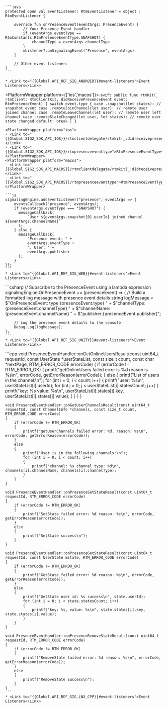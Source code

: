 <PlatformWrapper platform='android'>

    ```java
    protected open val eventListener: RtmEventListener = object : RtmEventListener {

        override fun onPresenceEvent(eventArgs: PresenceEvent) {
            // Your Presence Event handler
            if (eventArgs.eventType == RtmConstants.RtmPresenceEventType.SNAPSHOT) {
                channelType = eventArgs.channelType
            }
            mListener?.onSignalingEvent("Presence", eventArgs)
        }

        // Other event listeners
    }
    ```
    
    * <Link to="{{Global.API_REF_SIG_ANDROID}}#event-listeners">Event Listeners</Link>

</PlatformWrapper>

<PlatformWrapper platform={['ios','macos']}>
    ```swift
    public func rtmKit(_ rtmClient: RtmClientKit, didReceivePresenceEvent event: RtmPresenceEvent) {
        switch event.type {
        case .snapshot(let states):
            // snapshot event
        case .remoteJoinChannel(let user):
            // remote user joined channel
        case .remoteLeaveChannel(let user):
            // remote user left channel
        case .remoteStateChanged(let user, let states):
            // remote user state changed
        default: break
        }
    }
    ```

    <PlatformWrapper platform="ios">
    - <Link to="{{Global.SIG2_SDK_API_IOS}}/rtmclientdelegate/rtmkit(_:didreceivepresenceevent:)-2w28u">rtmKit(_:didReceivePresenceEvent:)</Link>
    - <Link to="{{Global.SIG2_SDK_API_IOS}}/rtmpresenceeventtype">RtmPresenceEventType</Link>
    </PlatformWrapper>
    <PlatformWrapper platform="macos">
    - <Link to="{{Global.SIG2_SDK_API_MACOS}}/rtmclientdelegate/rtmkit(_:didreceivepresenceevent:)-2w28u">rtmKit(_:didReceivePresenceEvent:)</Link>
    - <Link to="{{Global.SIG2_SDK_API_MACOS}}/rtmpresenceeventtype">RtmPresenceEventType</Link>
    </PlatformWrapper>
</PlatformWrapper>

<PlatformWrapper platform = 'web'>

    ```js
    signalingEngine.addEventListener("presence", eventArgs => {
        eventsCallback("presence", eventArgs);
        if (eventArgs.eventType === "SNAPSHOT") {
          messageCallback(
              `User ${eventArgs.snapshot[0].userId} joined channel ${eventArgs.channelName}`
          );
        } else {
          messageCallback(
              "Presence event: " +
              eventArgs.eventType +
              ", User: " +
              eventArgs.publisher
          );
        }
    });
    ```
    * <Link to="{{Global.API_REF_SIG_WEB}}#event-listeners">Event Listeners</Link>
</PlatformWrapper>
<PlatformWrapper platform='unity'>
    ```csharp
    // Subscribe to the PresenceEvent using a lambda expression
    signalingEngine.OnPresenceEvent += (presenceEvent) =>
    {
        // Build a formatted log message with presence event details
        string logMessage = $"OnPresenceEvent: type:{presenceEvent.type} " +
                        $"channelType:{presenceEvent.channelType} " +
                        $"channelName:{presenceEvent.channelName} " +
                        $"publisher:{presenceEvent.publisher}";
        
        // Log the presence event details to the console
        Debug.Log(logMessage);
    };
    ```
    * <Link to="{{Global.API_REF_SIG_UNITY}}#event-listeners">Event Listeners</Link>

</PlatformWrapper>
<PlatformWrapper platform='linux-cpp'>
    ```cpp
    void PresenceEventHandler::onGetOnlineUsersResult(const uint64_t requestId,
                                                  const UserState *userStateList, const size_t count,
                                                  const char *nextPage, RTM_ERROR_CODE errorCode)
    {
        if (errorCode != RTM_ERROR_OK)
        {
            printf("getOnlineUsers failed error is %d reason is %s\n", errorCode, getErrorReason(errorCode));
        }
        else
        {
            printf("List of users in the channel:\n");
            for (int i = 0; i < count; i++)
            {
                printf("user: %s\n", userStateList[i].userId);
                for (int j = 0; j < userStateList[i].statesCount; j++)
                {
                    printf("key: %s value: %s\n", userStateList[i].states[j].key, userStateList[i].states[j].value);
                }
            }
        }
    }
    
    void PresenceEventHandler::onGetUserChannelsResult(const uint64_t requestId, const ChannelInfo *channels, const size_t count, RTM_ERROR_CODE errorCode)
    {
        if (errorCode != RTM_ERROR_OK)
        {
            printf("getUserChannels failed error: %d, reason: %s\n", errorCode, getErrorReason(errorCode));
        }
        else
        {
            printf("User is in the following channels:\n");
            for (int i = 0; i < count; i++)
            {
                printf("channel: %s channel type: %d\n", channels[i].channelName, channels[i].channelType);
            }
        }
    }
    
    void PresenceEventHandler::onPresenceSetStateResult(const uint64_t requestId, RTM_ERROR_CODE errorCode)
    {
        if (errorCode != RTM_ERROR_OK)
        {
            printf("SetState failed error: %d reason: %s\n", errorCode, getErrorReason(errorCode));
        }
        else
        {
            printf("SetState success\n");
        }
    }
    
    void PresenceEventHandler::onPresenceGetStateResult(const uint64_t requestId, const UserState &state, RTM_ERROR_CODE errorCode)
    {
        if (errorCode != RTM_ERROR_OK)
        {
            printf("GetState failed error: %d reason: %s\n", errorCode, getErrorReason(errorCode));
        }
        else
        {
            printf("GetState user id: %s success\n", state.userId);
            for (int i = 0; i < state.statesCount; i++)
            {
                printf("key: %s, value: %s\n", state.states[i].key, state.states[i].value);
            }
        }
    }
    
    void PresenceEventHandler::onPresenceRemoveStateResult(const uint64_t requestId, RTM_ERROR_CODE errorCode)
    {
        if (errorCode != RTM_ERROR_OK)
        {
            printf("RemoveState failed error: %d reason: %s\n", errorCode, getErrorReason(errorCode));
        }
        else
        {
            printf("RemoveState success\n");
        }
    }
    ```
    * <Link to="{{Global.API_REF_SIG_LNX_CPP}}#event-listeners">Event Listeners</Link>
</PlatformWrapper>

